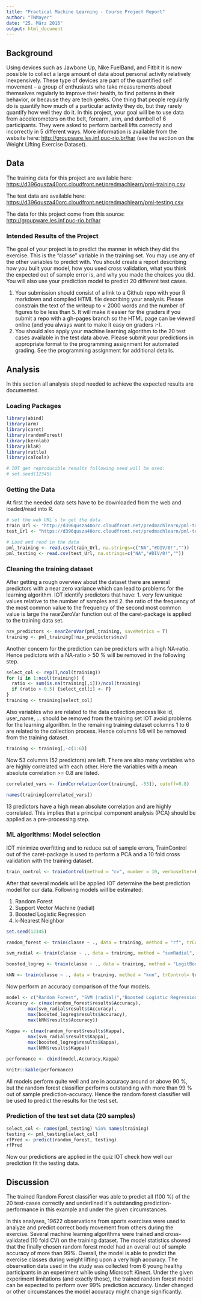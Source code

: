 ```yaml
---
title: "Practical Machine Learning - Course Project Report"
author: "TNMayer"
date: "25. März 2016"
output: html_document
---
```


## Background

Using devices such as Jawbone Up, Nike FuelBand, and Fitbit it is now possible to collect a large amount of data about personal activity relatively inexpensively. These type of devices are part of the quantified self movement – a group of enthusiasts who take measurements about themselves regularly to improve their health, to find patterns in their behavior, or because they are tech geeks. One thing that people regularly do is quantify how much of a particular activity they do, but they rarely quantify how well they do it. In this project, your goal will be to use data from accelerometers on the belt, forearm, arm, and dumbell of 6 participants. They were asked to perform barbell lifts correctly and incorrectly in 5 different ways. More information is available from the website here: <http://groupware.les.inf.puc-rio.br/har> (see the section on the Weight Lifting Exercise Dataset).

## Data
The training data for this project are available here:
<https://d396qusza40orc.cloudfront.net/predmachlearn/pml-training.csv>

The test data are available here:
<https://d396qusza40orc.cloudfront.net/predmachlearn/pml-testing.csv>

The data for this project come from this source: <http://groupware.les.inf.puc-rio.br/har>

### Intended Results of the Project
The goal of your project is to predict the manner in which they did the exercise. This is the “classe” variable in the training set. You may use any of the other variables to predict with. You should create a report describing how you built your model, how you used cross validation, what you think the expected out of sample error is, and why you made the choices you did. You will also use your prediction model to predict 20 different test cases.

1. Your submission should consist of a link to a Github repo with your R markdown and compiled HTML file describing your analysis. Please constrain the text of the writeup to < 2000 words and the number of figures to be less than 5. It will make it easier for the graders if you submit a repo with a gh-pages branch so the HTML page can be viewed online (and you always want to make it easy on graders :-).
2. You should also apply your machine learning algorithm to the 20 test cases available in the test data above. Please submit your predictions in appropriate format to the programming assignment for automated grading. See the programming assignment for additional details.

## Analysis

In this section all analysis stepd needed to achieve the expected results are documented.

### Loading Packages
```r
library(abind)
library(arm)
library(caret)
library(randomForest)
library(kernlab)
library(klaR)
library(rattle)
library(caTools)

# IOT get reproducible results following seed will be used:
# set.seed(12345)
```

### Getting the Data

At first the needed data sets have to be downloaded from the web and loaded/read into R.

```r
# set the web URL´s to get the data
train_Url <- "http://d396qusza40orc.cloudfront.net/predmachlearn/pml-training.csv"
test_Url <- "https://d396qusza40orc.cloudfront.net/predmachlearn/pml-testing.csv"

# Load and read in the data
pml_training <- read.csv(train_Url, na.strings=c("NA","#DIV/0!",""))
pml_testing <- read.csv(test_Url, na.strings=c("NA","#DIV/0!",""))
```

### Cleaning the training dataset

After getting a rough overview about the dataset there are several predictors with a near zero variance which can lead to problems for the learning algorithm. IOT identify predictors that have:
1. very few unique values relative to the number of samples and 
2. the ratio of the frequency of the most common value to the frequency of the second most common value is large
the nearZeroVar function out of the caret-package is applied to the training data set.

```r
nzv_predictors <- nearZeroVar(pml_training, saveMetrics = T)
training <- pml_training[!nzv_predictors$nzv]
```

Another concern for the prediction can be predictors with a high NA-ratio. Hence pedictors with a NA-ratio > 50 % will be removed in the following step.

```r
select_col <- rep(T,ncol(training))
for (i in 1:ncol(training)) {
  ratio <- sum(is.na(training[,i]))/ncol(training)
  if (ratio > 0.5) {select_col[i] <- F}
}
training <- training[select_col]
```

Also variables who are related to the data collection process like id, user_name, ... should be removed from the training set IOT avoid problems for the learning algorithm. In the remaining training dataset columns 1 to 6 are related to the collection process. Hence columns 1:6 will be removed from the training dataset.

```r
training <- training[,-c(1:6)]
```

Now 53 columns (52 predictors) are left. There are also many variables who are highly correlated with each other. Here the variables with a mean absolute correlation >= 0.8 are listed.

```r
correlated_vars <- findCorrelation(cor(training[, -53]), cutoff=0.8)

names(training[correlated_vars])
```

13 predictors have a high mean absolute correlation and are highly correlated. This implies that a principal component analysis (PCA) should be applied as a pre-processing step.

### ML algorithms: Model selection

IOT minimize overfitting and to reduce out of sample errors, TrainControl out of the caret-package is used to perform a PCA and a 10 fold cross validation with the training dataset.

```r
train_control <- trainControl(method = "cv", number = 10, verboseIter=FALSE , preProcOptions="pca", allowParallel=TRUE)
```

After that several models will be applied IOT determine the best prediction model for our data. Following models will be estimated:

1. Random Forest
2. Support Vector Machine (radial)
3. Boosted Logistic Regression
4. k-Nearest Neighbor

```r
set.seed(12345)

random_forest <- train(classe ~ ., data = training, method = "rf", trControl= train_control)

svm_radial <- train(classe ~ ., data = training, method = "svmRadial", trControl= train_control)

boosted_logreg <- train(classe ~ ., data = training, method = "LogitBoost", trControl= train_control)

kNN <- train(classe ~ ., data = training, method = "knn", trControl= train_control, tuneLength = 20)
```

Now perform an accuracy comparison of the four models.

```r
model <- c("Random Forest", "SVM (radial)","Boosted Logistic Regression", "kNN")
Accuracy <- c(max(random_forest$results$Accuracy),
        max(svm_radial$results$Accuracy),
        max(boosted_logreg$results$Accuracy),
        max(kNN$results$Accuracy))
        
Kappa <- c(max(random_forest$results$Kappa),
        max(svm_radial$results$Kappa),
        max(boosted_logreg$results$Kappa),
        max(kNN$results$Kappa))

performance <- cbind(model,Accuracy,Kappa)

knitr::kable(performance)
```

All models perform quite well and are in accuracy around or above 90 %, but the random forest classifier performs outstanding with more than 99 % out of sample prediction-accuracy. Hence the random forest classifier will be used to predict the results for the test set.

### Prediction of the test set data (20 samples)

```r
select_col <- names(pml_testing) %in% names(training)
testing <- pml_testing[select_col]
rfPred <- predict(random_forest, testing)
rfPred
```

Now our predictions are applied in the quiz IOT check how well our prediction fit the testing data.

## Discussion

The trained Random Forest classifier was able to predict all (100 %) of the 20 test-cases correctly and underlined it´s outstanding prediction-performance in this example and under the given circumstances.

In this analyses, 19622 observations from sports exercises were used to analyze and predict correct body movement from others during the exercise. Several machine learning algorithms were trained and cross-validated (10 fold CV) on the training dataset. The model statistics showed that the finally chosen random forest model had an overall out of sample accuracy of more than 99%. Overall, the model is able to predict the exercise classes during weight lifting upon a very high accuracy. The observation data used in the study was collected from 6 young healthy participants in an experiment while using Microsoft Kinect. Under the given experiment limitations (and exactly those), the trained random forest model can be expected to perform over 99% prediction accuracy. Under changed or other circumstances the model accuracy might change significantly.